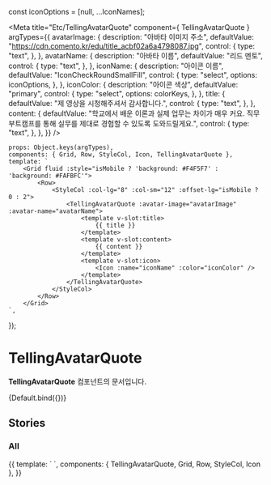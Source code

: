 const iconOptions = [null, ...IconNames];

<Meta
    title="Etc/TellingAvatarQuote"
    component={ TellingAvatarQuote }
    argTypes={{
        avatarImage: {
            description: "아바타 이미지 주소",
            defaultValue: "https://cdn.comento.kr/edu/title_acbf02a6a4798087.jpg",
            control: {
                type: "text",
            },
        },
        avatarName: {
            description: "아바타 이름",
            defaultValue: "리드 멘토",
            control: {
                type: "text",
            },
        },
        iconName: {
            description: "아이콘 이름",
            defaultValue: "IconCheckRoundSmallFill",
            control: {
                type: "select",
                options: iconOptions,
            },
        },
        iconColor: {
            description: "아이콘 색상",
            defaultValue: "primary",
            control: {
                type: "select",
                options: colorKeys,
            },
        },
        title: {
            defaultValue: "제 영상을 시청해주셔서 감사합니다.",
            control: {
                type: "text",
            },
        },
        content: {
            defaultValue: "학교에서 배운 이론과 실제 업무는 차이가 매우 커요. 직무부트캠프를 통해 실무를 제대로 경험할 수 있도록 도와드릴게요.",
            control: {
                type: "text",
            },
        },
    }}
/>

    props: Object.keys(argTypes),
    components: { Grid, Row, StyleCol, Icon, TellingAvatarQuote },
    template: `
        <Grid fluid :style="isMobile ? 'background: #F4F5F7' : 'background: #FAFBFC'">
            <Row>
                <StyleCol :col-lg="8" :col-sm="12" :offset-lg="isMobile ? 0 : 2">
                    <TellingAvatarQuote :avatar-image="avatarImage" :avatar-name="avatarName">
                        <template v-slot:title>
                            {{ title }}
                        </template>
                        <template v-slot:content>
                            {{ content }}
                        </template>
                        <template v-slot:icon>
                            <Icon :name="iconName" :color="iconColor" />
                        </template>
                    </TellingAvatarQuote>
                </StyleCol>
            </Row>
        </Grid>
    `,
});

# TellingAvatarQuote

**TellingAvatarQuote** 컴포넌트의 문서입니다.

<Story name="Default" height="100px">
  {Default.bind({})}
</Story>

<ArgsTable story="Default" />


## Stories
### All
<Canvas>
    <Story name="All" height="100px">
        {{
            template: `
                <Grid fluid :style="isMobile ? 'background: #F4F5F7' : 'background: #FAFBFC'">
                    <Row>
                        <StyleCol :col-lg="9" :col-sm="12" :offset-lg="isMobile ? 0 : 1">
                            <TellingAvatarQuote
                                avatar-image="https://cdn.comento.kr/edu/title_rOTsM9QAHs.jpg"
                                avatar-name="침착한 백엔드"
                            >
                                <template v-slot:title>
                                    멘티님, 만나서 반가워요.
                                </template>
                                <template v-slot:content>
                                    저는 SW개발 1~3년차 현직자 침착한 백엔드 멘토입니다.<br />
                                    SW개발 캠프에 관심 가져주셔서 감사해요 :)<br />
                                    제가 캠프를 잘 진행할 수 있도록 멘티님을 간단히 소개해주실 수 있나요?
                                </template>
                                <template v-slot:icon>
                                    <Icon name="IconCheckRoundSmallFill" color="primary" />
                                </template>
                            </TellingAvatarQuote>
                        </StyleCol>
                    </Row>
                    <Row>
                        <StyleCol :col-lg="9" :col-sm="12" :offset-lg="isMobile ? 0 : 1">
                            <TellingAvatarQuote
                                avatar-image="https://cdn.comento.kr/edu/title_acbf02a6a4798087.jpg"
                                avatar-name="민들레"
                            >
                                <template v-slot:title>
                                    멘티님, <br v-show="isMobile" />참여를 결정해주셔서 감사드려요!
                                </template>
                                <template v-slot:content>
                                    학교에서 배운 이론과 실제 업무는 차이가 커요.<br />
                                    직무부트캠프를 통해 실무를 제대로 경험할 수 있도록 도와드릴게요.
                                </template>
                                <template v-slot:icon>
                                    <Icon name="IconCheckRoundSmallFill" color="primary" />
                                </template>
                            </TellingAvatarQuote>
                        </StyleCol>
                    </Row>
                </Grid>
            `,
            components: { TellingAvatarQuote, Grid, Row, StyleCol, Icon },
        }}
    </Story>
</Canvas>

